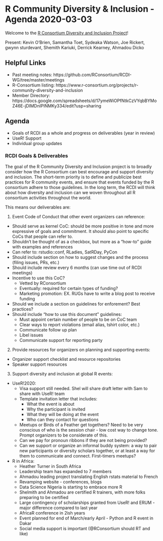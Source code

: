 # R Community Diversity & Inclusion - Agenda 2020-03-03

Welcome to the [R Consortium Diversity and Inclusion Project](https://www.r-consortium.org/projects/r-community-diversity-and-inclusion)!

Present: Kevin O’Brien, Samantha Toet, Sydeaka Watson, Joe Rickert, gwynn sturdevant, Shemith Kariuki, Derrick Kearney, Ahmadou Dicko

## Helpful Links

+ Past meeting notes: https://github.com/RConsortium/RCDI-WG/tree/master/meetings
+ R-Consortium listing: https://www.r-consortium.org/projects/r-community-diversity-and-inclusion
+ Member Directory: https://docs.google.com/spreadsheets/d/17ymeWiOPfNtkCzVYqbBYMoZ46E-jDIMDnIPINMKy334/edit?usp=sharing

## Agenda

+ Goals of RCDI as a whole and progress on deliverables (year in review) 
+ UseR! Support
+ Individual group updates 

### RCDI Goals & Deliverables 

The goal of the R Community Diversity and Inclusion project is to broadly consider how the R Consortium can best encourage and support diversity and inclusion. The short-term priority is to define and publicize best practices for R community events, and ensure that events funded by the R consortium adhere to those guidelines. In the long term, the RCDI will think about how diversity and inclusion can we woven throughout all R consortium activities throughout the world. 

This means our deliverables are:

1. Event Code of Conduct that other event organizers can reference:

+ Should serve as kernel CoC: should be more positive in tone and more expressive of goals and commitment. It should also
point to specific CoCs that people can refer to. 
+ Shouldn't be thought of as a checkbox, but more as a "how-to" guide with examples and references
+ Can refer to: rstudio::conf, RLadies, SatRDay, PyCon
+ Should include section on how to suggest changes and the process (filing issues, PRs, etc.)
+ Should include review every 6 months (can use time out of RCDI meetings)
+ Incentive to use this CoC?
  + Vetted by RConsortium
  + Eventually: required for certain types of funding? 
  + Marketing promotion: EX. RUGs have to write a blog post to receive funding
+ Should we include a section on guidelines for enforement? Best practices? 
+ Should include "how to use this document" guidelines:
  + Must appoint certain number of people to be on CoC team 
  + Clear ways to report violations (email alias, tshirt color, etc.)
  + Communicate follow up plan
  + Libel issues
  + Communicate support for reporting party 

2. Provide resources for organizers on planning and supporting events:

+ Organizer support checklist and resource repositories
+ Speaker support resources 

3. Support diversity and inclusion at global R events:
+ UseR!2020: 
  + Visa support still needed. Shel will share draft letter with Sam to share with UseR! team
  + Template invitation letter that includes:
    + What the event is about
    + Why the participant is invited
    + What they will be doing at the event
    + Who can they contact for questions
  + Meetups or Birds of a Feather get togethers? Need to be very conscious of who is the session chair - low cost way to change tone. Prompt organizers to be considerate of this. 
  + Can we pay for pronoun ribbons if they are not being provided?
  + Can we support or organize an informal buddy system: a way to pair new participants or diversity scholars together, or at least a way for them to communicate and connect. First-timers meetups?
+ R in Africa:
  + Heather Turner in South Africa
  + Leadership team has expanded to 7 members
  + Ahmadou leading project translating English rstats material to French
  + Revamping website - conferences, blogs
  + Data Science Nigeria is starting to embrace more R 
  + Shelmith and Ahmadou are certified R trainers, with more folks preparing to be certified
  + Large contingency of scholarships granted from UseR! and ERUM - major difference compared to last year
  + AfricaR conference in 2ish years
  + Event planned for end of March/early April - Python and R event in Dakar
  + Social media support is important (@RConsortium should RT and like)
  









